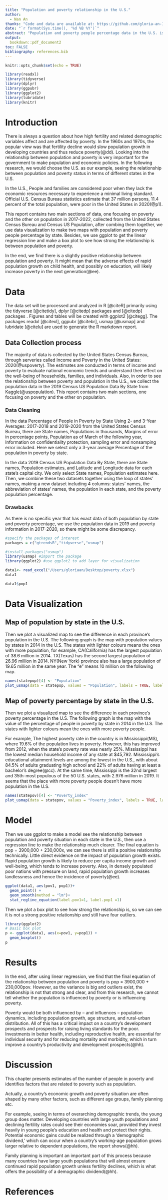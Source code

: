 ```yaml
---
title: "Population and poverty relationship in the U.S."
author: 
  - Nan An
thanks: "Code and data are available at: https://github.com/gloria-an-1/Final-paper."
date: "`r format(Sys.time(), '%d %B %Y')`"
abstract: "Population and poverty people percentage data in the U.S. is pulled from the United States Census Bureau and Census US Population department. It is used to analyze the relationship between population and poverty status by state, within the time from 2017 to 2020. In this report, we will use visualized data to explore the real situation of poverty and population in each state in the U.S. and apply the linear regression analysis to find the relationship equation in the U.S. In the end, we discuss the underlying economic and political problem related to population and poverty."
output:
  bookdown::pdf_document2
toc: FALSE
bibliography: references.bib
---
```


```r
knitr::opts_chunk$set(echo = TRUE)
```

```r
library(readxl)
library(tidyverse)
library(dplyr)
library(ggpubr)
library(ggplot2)
library(lubridate)
library(knitr)
```

# Introduction

There is always a question about how high fertility and related demographic variables affect and are affected by poverty. In the 1960s and 1970s, the popular view was that fertility decline would slow population growth in developing countries and thus reduce poverty(@dd). Looking into the relationship between population and poverty is very important for the government to make population and economic policies. In the following research, we would choose the U.S. as our example, seeing the relationship between population and poverty status in terms of different states in the U.S.

In the U.S., People and families are considered poor when they lack the economic resources necessary to experience a minimal living standard. Official U.S. Census Bureau statistics estimate that 37 million persons, 11.4 percent of the total population, were poor in the United States in 2020(@p1).

This report contains two main sections of data, one focusing on poverty and the other on population in 2017-2022, collected from the United States Census Bureau and Census US Population, after combing them together, we use data visualization to make two maps with population and poverty people percentage by state. Besides, we use ggplot to get the linear regression line and make a box plot to see how strong the relationship is between population and poverty.

In the end, we find there is a slightly positive relationship between population and poverty. It might mean that the adverse effects of rapid population growth on child health, and possibly on education, will likely increase poverty in the next generation(@ee).


# Data

The data set will be processed and analyzed in R [@citeR] primarily using the tidyverse [@citetidy], dplyr [@citedp] packages and [@citedp] packages . Figures and tables will be created with ggplot2 [@citegg]. The packages readxl [@citexl], ggpubr [@citebr], usmap [@usmap] and lubridate [@citelu] are used to generate the R markdown report.

## Data Collection process
The majority of data is collected by the United States Census Bureau, through serveries called Income and Poverty in the United States: 2020(@uspoverty). The estimates are conducted in terms of income and poverty to evaluate national economic trends and understand their effect on the well-being of households, families, and individuals. Also, in order to see the relationship between poverty and population in the U.S., we collect the population data in the 2019 Census US Population Data By State from Kaggle(@uspopulation). This report contains two main sections, one focusing on poverty and the other on population.

### Data Cleaning

In the data Percentage of People in Poverty by State Using 2- and 3-Year Averages:  2017-2018 and 2019-2020 from the United States Census Bureau, there are State names, Populations in thousands, Margins of error in percentage points, Population as of March of the following year, Information on confidentiality protection, sampling error and nonsamping error included. Here we select only a 3-year average Percentage of the population in poverty by state.

In the data 2019 Census US Population Data By State, there are State names, Population estimates, and Latitude and Longitude data for each state's capital city. We only select State names, Population estimates here. Then, we combine these two datasets together using the loop of states' names, making a new dataset including 4 columns: states' names, the abbreviation of states' names, the population in each state, and the poverty population percentage.


### Drawbacks

As there is no specific year that has exact data of both population by state and poverty percentage, we use the population data in 2019 and poverty information in 2017-2020, so there might be some discrepancy.

```r
#specify the packages of interest
packages = c("gtrendsR","tidyverse","usmap")
```

```r
#install.packages("usmap")
library(usmap) #import the package
library(ggplot2) #use ggplot2 to add layer for visualization
```

```r
data1<- read_excel("/Users/gloriaan/Desktop/poverty.xlsx")
data1
```

```r
data1$pop1

```



# Data Visualization

## Map of population by state in the U.S.

Then we plot a visualized map to see the difference in each province's population in the U.S. The following graph is the map with population values by states in 2014 in the U.S. The states with lighter colours means the ones with more population, for example, CA(California) has the largest population of 38.6 million in 2014. TX(Texas) has the second largest population of 26.96 million in 2014. NY(New York) province also has a large population of 19.65 million in the same year. The "e" means 10 million on the following map.


```r
names(statepop)[4] <- "Population"
plot_usmap(data = statepop, values = "Population", labels = TRUE, label_color = "green")
```

## Map of poverty percentage by state in the U.S.

Then we plot a visualized map to see the difference in each province's poverty percentage in the U.S. The following graph is the map with the value of the percentage of people in poverty by state in 2014 in the U.S. The states with lighter colours mean the ones with more poverty people. 

For example, The highest poverty rate in the country is in Mississippi(MS), where 19.6% of the population lives in poverty. However, this has improved from 2012, when the state's poverty rate was nearly 25%. Mississippi has the lowest median household income of any state at $45,792. Mississippi's educational attainment levels are among the lowest in the U.S., with about 84.5% of adults graduating high school and 22% of adults having at least a bachelor’s degree(@cc). At the same time, Mississippi is the 32nd largest and 35th-most populous of the 50 U.S. states, with 2.976 million in 2019. It seems that the place with more poverty people doesn't have more population in the U.S.

```r
names(statepov)[4] <- "Poverty_index"
plot_usmap(data = statepov, values = "Poverty_index", labels = TRUE, label_color = "red")
```

# Model 

Then we use ggplot to make a model see the relationship between population and poverty situation in each state in the U.S., then use a regression line to make the relationship much clearer. The final equation is pop = 3900,000 + 230,000x, we can see there is still a positive relationship technically. Little direct evidence on the impact of population growth exists. Rapid population growth is likely to reduce per capita income growth and well-being, which tends to increase poverty. Also, in densely populated poor nations with pressure on land, rapid population growth increases landlessness and hence the incidence of poverty(@ee).

```r
ggplot(data1, aes(pov1, pop1))+
  geom_point() +
  geom_smooth(method = "lm")+
  stat_regline_equation(label.pov1=1, label.pop1 =1)
```
Then we plot a box plot to see how strong the relationship is, so we can see it is not a strong positive relationship and still have four outliers.

```r
library(ggplot2)
# Basic box plot
p <- ggplot(data1, aes(x=pov1, y=pop1)) + 
  geom_boxplot()
p
```



# Results
In the end, after using linear regression, we find that the final equation of the relationship between population and poverty is pop = 3900,000 + 230,000pov. However, as the variance is big and outliers exist, the relationship is not that strong and clear, and from this research, we cannot tell whether the population is influenced by poverty or is influencing poverty.

Poverty would be both influenced by – and influences – population dynamics, including population growth, age structure, and rural-urban distribution. All of this has a critical impact on a country’s development prospects and prospects for raising living standards for the poor. Investments in better health, including reproductive health, are essential for individual security and for reducing mortality and morbidity, which in turn improve a country’s productivity and development prospects(@hh).

# Discussion

This chapter presents estimates of the number of people in poverty and identifies factors that are related to poverty such as population. 

Actually, a country’s economic growth and poverty situation are often shaped by many other factors, such as different age groups, family planning etc. 

For example, seeing in terms of overarching demographic trends, the young group does matter. Developing countries with large youth populations and declining fertility rates could see their economies soar, provided they invest heavily in young people’s education and health and protect their rights. Potential economic gains could be realized through a 'demographic dividend,' which can occur when a country’s working-age population grows larger relative to dependent populations, the report shows(@hh).

Family planning is important an important part of this process because many countries have large youth populations that will almost ensure continued rapid population growth unless fertility declines, which is what offers the possibility of a demographic dividend(@hh).


\newpage


# References

